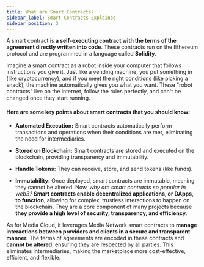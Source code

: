 ```yaml
---
title: What are Smart Contracts?
sidebar_label: Smart Contracts Explained
sidebar_position: 3
---
```


A smart contract is **a self-executing contract with the terms of the agreement directly written into code**. These contracts run on the Ethereum protocol and are programmed in a language called **Solidity**. 

Imagine a smart contract as a robot inside your computer that follows instructions you give it. Just like a vending machine, you put something in (like cryptocurrency), and if you meet the right conditions (like picking a snack), the machine automatically gives you what you want. These "robot contracts" live on the internet, follow the rules perfectly, and can't be changed once they start running. 

#### Here are some key points about smart contracts that you should know:

- **Automated Execution:** Smart contracts automatically perform transactions and operations when their conditions are met, eliminating the need for intermediaries.

- **Stored on Blockchain:** Smart contracts are stored and executed on the blockchain, providing transparency and immutability.

- **Handle Tokens:** They can receive, store, and send tokens (like funds).

- **Immutability:** Once deployed, smart contracts are immutable, meaning they cannot be altered.
Now, _why are smart contracts so popular in web3?_ **Smart contracts enable decentralized applications, or DApps, to function**, allowing for complex, trustless interactions to happen on the blockchain. They are a core component of many projects because **they provide a high level of security, transparency, and efficiency**.

As for Media Cloud, it leverages Media Network smart contracts to **manage interactions between providers and clients in a secure and transparent manner.** The terms of agreements are encoded in these contracts and **cannot be altered**, ensuring they are respected by all parties. This eliminates intermediaries, making the marketplace more cost-effective, efficient, and flexible. 